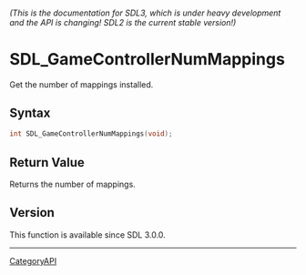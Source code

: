 ====== (This is the documentation for SDL3, which is under heavy development and the API is changing! SDL2 is the current stable version!) ======
= SDL_GameControllerNumMappings =

Get the number of mappings installed.

== Syntax ==

<syntaxhighlight lang='c'>
int SDL_GameControllerNumMappings(void);
</syntaxhighlight>

== Return Value ==

Returns the number of mappings.

== Version ==

This function is available since SDL 3.0.0.

----
[[CategoryAPI]]


